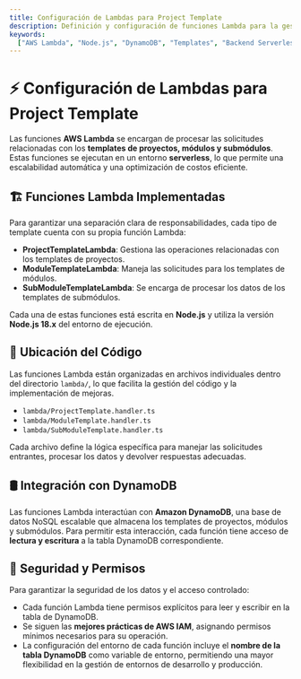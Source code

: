 ```yaml
---
title: Configuración de Lambdas para Project Template
description: Definición y configuración de funciones Lambda para la gestión de templates de proyectos, módulos y submódulos.
keywords:
  ["AWS Lambda", "Node.js", "DynamoDB", "Templates", "Backend Serverless"]
---
```


# ⚡ Configuración de Lambdas para Project Template

Las funciones **AWS Lambda** se encargan de procesar las solicitudes relacionadas con los **templates de proyectos, módulos y submódulos**. Estas funciones se ejecutan en un entorno **serverless**, lo que permite una escalabilidad automática y una optimización de costos eficiente.

## 🏗 Funciones Lambda Implementadas

Para garantizar una separación clara de responsabilidades, cada tipo de template cuenta con su propia función Lambda:

- **ProjectTemplateLambda**: Gestiona las operaciones relacionadas con los templates de proyectos.
- **ModuleTemplateLambda**: Maneja las solicitudes para los templates de módulos.
- **SubModuleTemplateLambda**: Se encarga de procesar los datos de los templates de submódulos.

Cada una de estas funciones está escrita en **Node.js** y utiliza la versión **Node.js 18.x** del entorno de ejecución.

## 📂 Ubicación del Código

Las funciones Lambda están organizadas en archivos individuales dentro del directorio `lambda/`, lo que facilita la gestión del código y la implementación de mejoras.

- `lambda/ProjectTemplate.handler.ts`
- `lambda/ModuleTemplate.handler.ts`
- `lambda/SubModuleTemplate.handler.ts`

Cada archivo define la lógica específica para manejar las solicitudes entrantes, procesar los datos y devolver respuestas adecuadas.

## 🛢 Integración con DynamoDB

Las funciones Lambda interactúan con **Amazon DynamoDB**, una base de datos NoSQL escalable que almacena los templates de proyectos, módulos y submódulos. Para permitir esta interacción, cada función tiene acceso de **lectura y escritura** a la tabla DynamoDB correspondiente.

## 🔐 Seguridad y Permisos

Para garantizar la seguridad de los datos y el acceso controlado:

- Cada función Lambda tiene permisos explícitos para leer y escribir en la tabla de DynamoDB.
- Se siguen las **mejores prácticas de AWS IAM**, asignando permisos mínimos necesarios para su operación.
- La configuración del entorno de cada función incluye el **nombre de la tabla DynamoDB** como variable de entorno, permitiendo una mayor flexibilidad en la gestión de entornos de desarrollo y producción.
